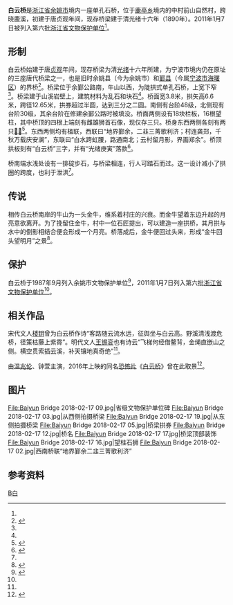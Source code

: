 {{NoteTA|G1=U|1=zh-hans:余姚; zh-hant: 餘姚}}
{{coord|29|51|46.9|N|121|13|37.7|E|display=title}}
{{全局僻字|𧈢|⿰虫八}}
{{全局僻字|𧏡|⿰虫夏}}
{{文物保护单位
| 级别 = 省级
| 省区市 = 浙江省
| 图片 = Baiyun Bridge 2018-02-17 07.jpg
| 名称 = 白云桥
| 编号 = 6-153
| 分类 = 古建筑
| 时代 = [[清|清]]
| 所在 = [[余姚市|余姚市]]
| 登录 = 2011年1月7日
}}
'''白云桥'''是[[浙江省|浙江省]][[余姚市|余姚市]]境内一座单孔石桥，位于[[鹿亭乡|鹿亭乡]]境内的中村前山自然村，跨晓鹿溪，初建于唐贞观年间，现存桥梁建于清光绪十六年（1890年）。2011年1月7日被列入第六批[[浙江省文物保护单位|浙江省文物保护单位]]<ref name="nbwb-intro" />。

== 形制 ==
白云桥始建于唐[[貞觀_(唐朝)|贞观]]年间，现存桥梁为清[[光绪|光绪]]十六年所建，为宁波市境内仍在原址的三座唐代桥梁之一，也是旧时余姚县（今为余姚市）和[[鄞县|鄞县]]（今属[[宁波市|宁波市]][[海曙区|海曙区]]）的界桥<ref name="杨古城">{{cite book|title=2011年古桥研究与保护学术研讨会论文集|author=杨古城|publisher=东南大学出版社|year=2011-11-01|isbn=9-787-564130-459|location=|pages=|chapter=浙东老桥的民俗和特征|chapterurl=http://www.cnbridge.cn/2011/1124/51518.html|access-date=2018-02-19|archive-date=2018-02-19|archive-url=https://web.archive.org/web/20180219150517/http://www.cnbridge.cn/2011/1124/51518.html|dead-url=no}}</ref>。桥梁位于余鄞公路南，牛山以西，为陡拱式单孔石桥，上宽下窄<ref name="nbwb-intro" />。桥梁建于山溪岩壁上，建筑材料为乱石和块石<ref name="杨古城" />。桥面宽3.8米，拱矢高6.6米，跨径12.65米，拱券超过半圆，达到三分之二圆。南侧有台阶48级，北侧现有台阶30级，其余台阶在修建余鄞公路时被填没。桥面两侧设有18块栏板，16根望柱，其中桥顶的四根上端刻有雌雄狮首石像，现仅存三只。桥身东西两侧各刻有两只[[𧈢𧏡|𧈢𧏡]]<ref name="nbwb-detail">{{Cite web|url=http://www.nbwb.net/pd_sbsy/info.aspx?Id=3032|title=宁波古桥－－飞梯横空白云桥|accessdate=2018-02-19|author=曹厚德|date=2007-05-21|work=|publisher=宁波文化遗产保护网|archive-url=https://web.archive.org/web/20180219090821/http://www.nbwb.net/pd_sbsy/info.aspx?Id=3032|archive-date=2018-02-19|dead-url=no}}</ref>。东西两侧均有楹联，西联曰“地界鄞余，二韭三菁歌利济；村连龚郑，千秋万载庆安澜”，东联曰“白水跨虹腰，路通南北；云村留月影，界画郑余”。桥顶拱板刻有“白云桥”三字，并有“光绪庚寅”落款<ref name="nbwb-intro">{{cite web|url=http://www.nbwb.net/pd_wwbh/info.aspx?Id=1025&type=2|title=白云桥|publisher=宁波文化遗产保护网|date=2005-12-03|accessdate=2013-06-12|archive-url=https://web.archive.org/web/20150329004807/http://www.nbwb.net/pd_wwbh/info.aspx?Id=1025&type=2|archive-date=2015-03-29|dead-url=no}}</ref>。

桥南端水浅处设有一排碇步石，与桥梁相连，行人可踏石而过。这一设计减小了拱圈的跨度，也利于泄洪<ref name="nbwb-detail" />。

== 传说 ==
相传白云桥南岸的牛山为一头金牛，维系着村庄的兴衰。而金牛望着东边升起的月亮意欲离开。为了挽留住金牛，村中一位石匠提出，可以建造一座拱桥，其月拱与水中的倒影相结合便会形成一个月亮。桥落成后，金牛便回过头来，形成“金牛回头望明月”之景<ref>{{Cite web|url=http://news.cnnb.com.cn/system/2014/12/28/008234835.shtml|title=余姚中村：人间凡处有仙境|accessdate=2018-02-19|author=|date=|last=|work=|publisher=中国宁波网|archive-url=https://web.archive.org/web/20161015233141/http://news.cnnb.com.cn/system/2014/12/28/008234835.shtml|archive-date=2016-10-15|dead-url=no}}</ref>。

== 保护 ==
白云桥于1987年9月列入余姚市文物保护单位<ref>{{Cite book|title=余姚市志|publisher=浙江人民出版社|year=1993|isbn=7-213-00881-1|chapter=第二十八编 文化}}</ref>，2011年1月7日列入第六批[[浙江省文物保护单位|浙江省文物保护单位]]<ref name="nbwb-intro" />。

== 相关作品 ==
宋代文人[[楼钥|楼钥]]曾为白云桥作诗“客路随云流水远，征舆坐与白云高。野溪清浅渡危桥，径策枯藤上紫霄”。明代文人[[王锡衮|王锡衮]]也有诗云“飞梯何经借鳌背，金绳直嵌山之侧。横空贯索插云溪，补天镶地真奇绝”<ref name="nbwb-detail" />。

由[[温兆伦|温兆伦]]、钟萱主演，2016年上映的同名[[恐怖片|恐怖片]]《[[白云桥_(电影)|白云桥]]》曾在此取景<ref>{{Cite web|url=http://news.163.com/16/0402/11/BJL5HQ0I00014JB6.html|title=女导演钟萱携《白云桥》登临《星光大道》舞台|accessdate=2018-02-19|author=|date=2016-04-02|last=|work=|publisher=中国新闻网|archive-url=https://web.archive.org/web/20180219090901/http://news.163.com/16/0402/11/BJL5HQ0I00014JB6.html|archive-date=2018-02-19|dead-url=yes}}</ref>。

== 图片 ==
<gallery widths="200">
File:Baiyun Bridge 2018-02-17 09.jpg|省级文物保护单位碑
File:Baiyun Bridge 2018-02-17 03.jpg|从西侧拍摄桥梁
File:Baiyun Bridge 2018-02-17 19.jpg|从东侧拍摄桥梁
File:Baiyun Bridge 2018-02-17 05.jpg|桥梁拱券
File:Baiyun Bridge 2018-02-17 12.jpg|桥名
File:Baiyun Bridge 2018-02-17 17.jpg|桥梁顶部装饰
File:Baiyun Bridge 2018-02-17 16.jpg|望柱石狮
File:Baiyun Bridge 2018-02-17 02.jpg|西南桥联“地界鄞余二韭三菁歌利济”
</gallery>

== 参考资料 ==
{{commonscat|Baiyun Bridge}}
{{reflist}}

{{宁波市境内的浙江省文物保护单位}}
[[Category:宁波古迹|B白]]